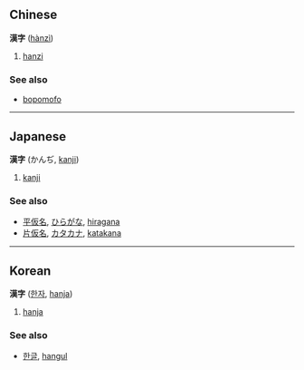 ==Chinese==
'''漢字''' ([[hànzì]])

# [[hanzi]]

===See also===
*[[bopomofo]]

----

==Japanese==
'''漢字''' (かんぢ, [[kanji]])

# [[kanji]]

===See also===
*[[平仮名]], [[ひらがな]], [[hiragana]]
*[[片仮名]], [[カタカナ]], [[katakana]]

----

==Korean==
'''漢字''' ([[한자]], [[hanja]])

# [[hanja]]

===See also===
*[[한글]], [[hangul]]